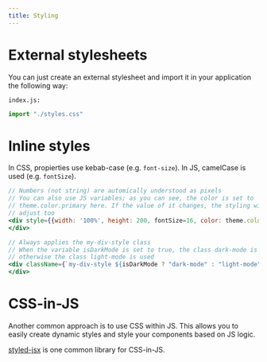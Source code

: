 ```yaml
---
title: Styling
---
```


# External stylesheets

You can just create an external stylesheet and import it in your application the
following way:

`index.js:`

```js
import "./styles.css"
```

# Inline styles

In CSS, propierties use kebab-case (e.g. `font-size`).
In JS, camelCase is used (e.g. `fontSize`).

```jsx
// Numbers (not string) are automically understood as pixels
// You can also use JS variables; as you can see, the color is set to
// theme.color.primary here. If the value of it changes, the styling will
// adjust too
<div style={{width: '100%', height: 200, fontSize=16, color: theme.color.primary}}>
</div>

// Always applies the my-div-style class
// When the variable isDarkMode is set to true, the class dark-mode is added,
// otherwise the class light-mode is used
<div className={`my-div-style ${isDarkMode ? "dark-mode" : "light-mode" }`}>
</div>
```

# CSS-in-JS

Another common approach is to use CSS within JS.
This allows you to easily create dynamic styles and style your components based
on JS logic.

[styled-jsx](advanced/styled-jsx) is one common library for CSS-in-JS.
